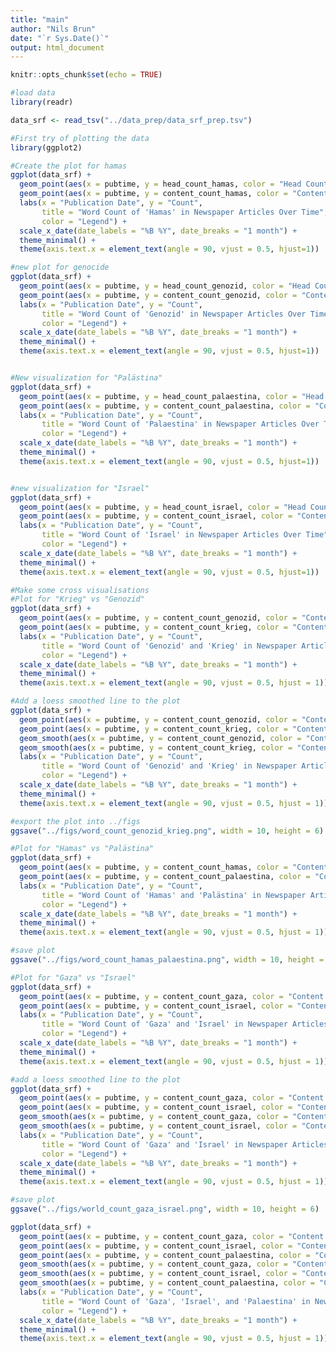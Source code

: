 ```yaml
---
title: "main"
author: "Nils Brun"
date: "`r Sys.Date()`"
output: html_document
---
```


```r
knitr::opts_chunk$set(echo = TRUE)
```

```r
#load data
library(readr)

data_srf <- read_tsv("../data_prep/data_srf_prep.tsv")
```

```r
#First try of plotting the data
library(ggplot2)

#Create the plot for hamas
ggplot(data_srf) +
  geom_point(aes(x = pubtime, y = head_count_hamas, color = "Head Count Hamas")) +
  geom_point(aes(x = pubtime, y = content_count_hamas, color = "Content Count Hamas")) +
  labs(x = "Publication Date", y = "Count", 
       title = "Word Count of 'Hamas' in Newspaper Articles Over Time",
       color = "Legend") +
  scale_x_date(date_labels = "%B %Y", date_breaks = "1 month") +
  theme_minimal() +
  theme(axis.text.x = element_text(angle = 90, vjust = 0.5, hjust=1))

#new plot for genocide
ggplot(data_srf) +
  geom_point(aes(x = pubtime, y = head_count_genozid, color = "Head Count Genozid")) +
  geom_point(aes(x = pubtime, y = content_count_genozid, color = "Content Count Genozid")) +
  labs(x = "Publication Date", y = "Count", 
       title = "Word Count of 'Genozid' in Newspaper Articles Over Time",
       color = "Legend") +
  scale_x_date(date_labels = "%B %Y", date_breaks = "1 month") +
  theme_minimal() +
  theme(axis.text.x = element_text(angle = 90, vjust = 0.5, hjust=1))


#New visualization for "Palästina"
ggplot(data_srf) +
  geom_point(aes(x = pubtime, y = head_count_palaestina, color = "Head Count Palaestina")) +
  geom_point(aes(x = pubtime, y = content_count_palaestina, color = "Content Count Palaestina")) +
  labs(x = "Publication Date", y = "Count", 
       title = "Word Count of 'Palaestina' in Newspaper Articles Over Time",
       color = "Legend") +
  scale_x_date(date_labels = "%B %Y", date_breaks = "1 month") +
  theme_minimal() +
  theme(axis.text.x = element_text(angle = 90, vjust = 0.5, hjust=1))


#new visualization for "Israel"
ggplot(data_srf) +
  geom_point(aes(x = pubtime, y = head_count_israel, color = "Head Count Israel")) +
  geom_point(aes(x = pubtime, y = content_count_israel, color = "Content Count Israel")) +
  labs(x = "Publication Date", y = "Count", 
       title = "Word Count of 'Israel' in Newspaper Articles Over Time",
       color = "Legend") +
  scale_x_date(date_labels = "%B %Y", date_breaks = "1 month") +
  theme_minimal() +
  theme(axis.text.x = element_text(angle = 90, vjust = 0.5, hjust=1))
```


```r
#Make some cross visualisations
#Plot for "Krieg" vs "Genozid"
ggplot(data_srf) +
  geom_point(aes(x = pubtime, y = content_count_genozid, color = "Content Count Genozid"), size = 1, alpha = 0.3) +
  geom_point(aes(x = pubtime, y = content_count_krieg, color = "Content Count Krieg"), size = 1, alpha = 0.3) +
  labs(x = "Publication Date", y = "Count", 
       title = "Word Count of 'Genozid' and 'Krieg' in Newspaper Articles Over Time",
       color = "Legend") +
  scale_x_date(date_labels = "%B %Y", date_breaks = "1 month") +
  theme_minimal() +
  theme(axis.text.x = element_text(angle = 90, vjust = 0.5, hjust = 1))

#Add a loess smoothed line to the plot
ggplot(data_srf) +
  geom_point(aes(x = pubtime, y = content_count_genozid, color = "Content Count Genozid"), size = 1, alpha = 0.3) +
  geom_point(aes(x = pubtime, y = content_count_krieg, color = "Content Count Krieg"), size = 1, alpha = 0.3) +
  geom_smooth(aes(x = pubtime, y = content_count_genozid, color = "Content Count Genozid"), method = "loess", se = FALSE) +
  geom_smooth(aes(x = pubtime, y = content_count_krieg, color = "Content Count Krieg"), method = "loess", se = FALSE) +
  labs(x = "Publication Date", y = "Count", 
       title = "Word Count of 'Genozid' and 'Krieg' in Newspaper Articles Over Time",
       color = "Legend") +
  scale_x_date(date_labels = "%B %Y", date_breaks = "1 month") +
  theme_minimal() +
  theme(axis.text.x = element_text(angle = 90, vjust = 0.5, hjust = 1))

#export the plot into ../figs
ggsave("../figs/word_count_genozid_krieg.png", width = 10, height = 6)

```

```r
#Plot for "Hamas" vs "Palästina"
ggplot(data_srf) +
  geom_point(aes(x = pubtime, y = content_count_hamas, color = "Content Count Hamas"), size = 1, alpha = 0.3) +
  geom_point(aes(x = pubtime, y = content_count_palaestina, color = "Content Count Palästina"), size = 1, alpha = 0.3) +
  labs(x = "Publication Date", y = "Count", 
       title = "Word Count of 'Hamas' and 'Palästina' in Newspaper Articles Over Time",
       color = "Legend") +
  scale_x_date(date_labels = "%B %Y", date_breaks = "1 month") +
  theme_minimal() +
  theme(axis.text.x = element_text(angle = 90, vjust = 0.5, hjust = 1))

#save plot
ggsave("../figs/word_count_hamas_palaestina.png", width = 10, height = 6)
```
```r
#Plot for "Gaza" vs "Israel"
ggplot(data_srf) +
  geom_point(aes(x = pubtime, y = content_count_gaza, color = "Content Count Gaza"), size = 1, alpha = 0.3) +
  geom_point(aes(x = pubtime, y = content_count_israel, color = "Content Count Israel"), size = 1, alpha = 0.3) +
  labs(x = "Publication Date", y = "Count", 
       title = "Word Count of 'Gaza' and 'Israel' in Newspaper Articles Over Time",
       color = "Legend") +
  scale_x_date(date_labels = "%B %Y", date_breaks = "1 month") +
  theme_minimal() +
  theme(axis.text.x = element_text(angle = 90, vjust = 0.5, hjust = 1))

#add a loess smoothed line to the plot
ggplot(data_srf) +
  geom_point(aes(x = pubtime, y = content_count_gaza, color = "Content Count Gaza"), size = 1, alpha = 0.3) +
  geom_point(aes(x = pubtime, y = content_count_israel, color = "Content Count Israel"), size = 1, alpha = 0.3) +
  geom_smooth(aes(x = pubtime, y = content_count_gaza, color = "Content Count Gaza"), method = "loess", se = FALSE) +
  geom_smooth(aes(x = pubtime, y = content_count_israel, color = "Content Count Israel"), method = "loess", se = FALSE) +
  labs(x = "Publication Date", y = "Count", 
       title = "Word Count of 'Gaza' and 'Israel' in Newspaper Articles Over Time",
       color = "Legend") +
  scale_x_date(date_labels = "%B %Y", date_breaks = "1 month") +
  theme_minimal() +
  theme(axis.text.x = element_text(angle = 90, vjust = 0.5, hjust = 1))

#save plot
ggsave("../figs/world_count_gaza_israel.png", width = 10, height = 6)
```
```r
ggplot(data_srf) +
  geom_point(aes(x = pubtime, y = content_count_gaza, color = "Content Count Gaza"), size = 1, alpha = 0.3) +
  geom_point(aes(x = pubtime, y = content_count_israel, color = "Content Count Israel"), size = 1, alpha = 0.3) +
  geom_point(aes(x = pubtime, y = content_count_palaestina, color = "Content Count Palaestina"), size = 1, alpha = 0.3) +  # Adding content_count_palaestina
  geom_smooth(aes(x = pubtime, y = content_count_gaza, color = "Content Count Gaza"), method = "loess", se = FALSE) +
  geom_smooth(aes(x = pubtime, y = content_count_israel, color = "Content Count Israel"), method = "loess", se = FALSE) +
  geom_smooth(aes(x = pubtime, y = content_count_palaestina, color = "Content Count Palaestina"), method = "loess", se = FALSE) +  # Adding content_count_palaestina
  labs(x = "Publication Date", y = "Count", 
       title = "Word Count of 'Gaza', 'Israel', and 'Palaestina' in Newspaper Articles Over Time",
       color = "Legend") +
  scale_x_date(date_labels = "%B %Y", date_breaks = "1 month") +
  theme_minimal() +
  theme(axis.text.x = element_text(angle = 90, vjust = 0.5, hjust = 1))

```







